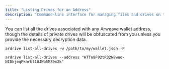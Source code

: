 ```yaml
---
title: "Listing Drives for an Address"
description: "Command-line interface for managing files and drives on the Ardrive platform"
---
```


You can list all the drives associated with any Arweave wallet address, though the details of private drives will be obfuscated from you unless you provide the necessary decryption data.

```shell
ardrive list-all-drives -w /path/to/my/wallet.json -P

ardrive list-all-drives --address "HTTn8F92tR32N8wuo-NIDkjmqPknrbl10JWo5MZ9x2k"
```